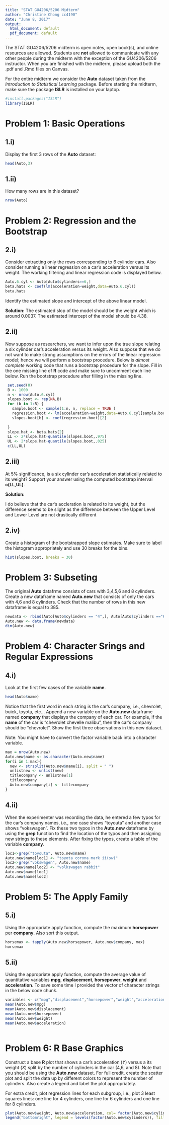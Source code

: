 ```yaml
---
title: "STAT GU4206/5206 Midterm"
author: "Christine Chong cc4190"
date: "June 8, 2017"
output:
  html_document: default
  pdf_document: default
---
```


The STAT GU4206/5206 midterm is open notes, open book(s), and online resources are allowed.  Students are **not** allowed to communicate with any other people during the midterm with the exception of the GU4206/5206 instructor.  When you are finished with the midterm, please upload both the .pdf and .Rmd files on Canvas.   


For the entire midterm we consider the **Auto** dataset taken from the *Introduction to Statistical Learning* package.  Before starting the midterm, make sure the package **ISLR** is installed on your laptop.   

```r
#install.packages("ISLR")
library(ISLR)
```

# Problem 1:  Basic Operations 

## 1.i) 

Display the first 3 rows of the **Auto** dataset:  

```r
head(Auto,3)
```
## 1.ii)

How many rows are in this dataset?

```r
nrow(Auto)
```

# Problem 2: Regression and the Bootstrap

## 2.i) 

Consider extracting only the rows corresponding to 6 cylinder cars. Also consider running a linear regression on a car's acceleration versus its weight. The working filtering and linear regression code is displayed below.    
```r
Auto.6.cyl <- Auto[Auto$cylinders==6,]
beta.hats <- coef(lm(acceleration~weight,data=Auto.6.cyl))
beta.hats
```

Identify the estimated slope and intercept of the above linear model. 

**Solution:** 
  The estimated slop of the model should be the weight which is around 0.0037.
  The estimated intercept of the model should be 4.38.


## 2.ii)

Now suppose as researchers, we want to infer upon the true slope relating a six cylinder car's acceleration versus its weight.  Also suppose that we do not want to make strong assumptions on the errors of the linear regression model; hence we will perform a bootstrap procedure.  Below is *almost complete* working code that runs a bootstrap procedure for the slope.  Fill in the one missing line of **R** code and make sure to uncomment each line below.  Run the bootstrap procedure after filling in the missing line.   
```r
 set.seed(0)
 B <- 1000
 n <- nrow(Auto.6.cyl)
 slopes.boot <- rep(NA,B)
 for (b in 1:B) {
   sample.boot <- sample(1:n, n, replace = TRUE )
   regression.boot <- lm(acceleration~weight,data=Auto.6.cyl[sample.boot,])
   slopes.boot[b] <- coef(regression.boot)[2]
 
 }
 slope.hat <- beta.hats[2]
 LL <- 2*slope.hat-quantile(slopes.boot,.975)
 UL <- 2*slope.hat-quantile(slopes.boot,.025)
 c(LL,UL) 
```

## 2.iii)

At 5% significance, is a six cylinder car's acceleration statistically related to its weight? Support your answer using the computed bootstrap interval **c(LL,UL)**.    

**Solution:** 

I do believe that the car's accleration is related to its weight, but the difference seems to be slight as the difference between the Upper Level and Lower Level are not drastically different

## 2.iv)  

Create a histogram of the bootstrapped slope estimates.  Make sure to label the histogram appropriately and use 30 breaks for the bins.    

```r
hist(slopes.boot, breaks = 30)
```


# Problem 3: Subseting

The original **Auto** datafrme consists of cars with 3,4,5,6 and 8 cylinders.  Create a new dataframe named **Auto.new** that consists of only the cars with 4,6 and 8 cylinders.  Check that the number of rows in this new dataframe is equal to 385.  

```r
newdata <- rbind(Auto[Auto$cylinders == "4",], Auto[Auto$cylinders =="6",], Auto[Auto$cylinders =="8",])
Auto.new <- data.frame(newdata)
dim(Auto.new)

```

# Problem 4: Character Srings and Regular Expressions

## 4.i) 

Look at the first few cases of the variable **name**. 
```r
head(Auto$name)
```
Notice that the first word in each string is the car's company, i.e., chevrolet, buick, toyota, etc... Append a new variable on the **Auto.new** dataframe named **company** that displays the company of each car.  For example, if the **name** of the car is "chevrolet chevelle malibu", then the car's company should be "chevrolet".  Show the first three observations in this new dataset.     

Note:  You might have to convert the factor variable back into a character variable.    

```r
max = nrow(Auto.new)
Auto.new$name <- as.character(Auto.new$name)
for(i in 1:max){
  new <- strsplit(Auto.new$name[i], split = " ")
  unlistnew <- unlist(new)
  titlecompany <- unlistnew[1]
  titlecompany
  Auto.new$company[i] <- titlecompany
}
```


## 4.ii)

When the experimenter was recording the data, he entered a few typos for the car's company names, i.e., one case shows "toyouta" and another case shows "vokswagen".  Fix these two typos in the **Auto.new** dataframe by using the **grep** function to find the location of the typos and then assigning new strings to these elements.  After fixing the typos, create a table of the variable **company**.  

```r
loc1<-grep("toyouta", Auto.new$name)
Auto.new$name[loc1] <- "toyota corona mark ii(sw)"
loc2<-grep("vokswagen", Auto.new$name)
Auto.new$name[loc2] <- "volkswagen rabbit"
Auto.new$name[loc1]
Auto.new$name[loc2]

```

# Problem 5: The Apply Family

## 5.i)

Using the appropriate apply function, compute the maximum **horsepower** per **company**.  Also sort this output.    

```r
horsemax <- tapply(Auto.new$horsepower, Auto.new$company, max)
horsemax
```


## 5.ii)

Using the appropriate apply function, compute the average value of quantitative variables **mpg**, **displacement**, **horsepower**, **weight** and **acceleration**.   To save some time I provided the vector of character strings in the below code chunk. 

```r
variables <- c("mpg","displacement","horsepower","weight","acceleration")
mean(Auto.new$mpg)
mean(Auto.new$displacement)
mean(Auto.new$horsepower)
mean(Auto.new$weight)
mean(Auto.new$acceleration)
  

```

# Problem 6: R Base Graphics


Construct a base **R** plot that shows a car's acceleration ($Y$) versus a its weight ($X$) split by the number of cylinders in the car (4,6, and 8).  Note that you should be using the **Auto.new** dataset.  For full credit, create the scatter plot and split the data up by different colors to represent the number of cylinders.  Also create a legend and label the plot appropriately.  

For extra credit, plot regression lines for each subgroup, i.e., plot 3 least squares lines: one line for 4 cylinders, one line for 6 cylinders and one line for 8 cylinders.      

```r
plot(Auto.new$weight, Auto.new$acceleration, col= factor(Auto.new$cylinders))
legend("bottomright", legend = levels(factor(Auto.new$cylinders)), fill = unique(factor(Auto.new$cylinders)))
```




